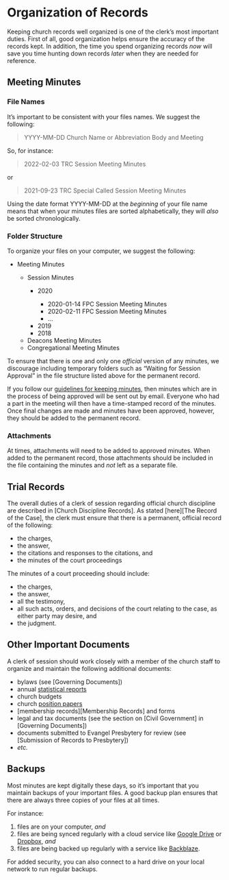 # Organization of Records {#sec-organization-of-records}

Keeping church records well organized is one of the clerk's most important duties. First of all, good organization helps ensure the accuracy of the records kept. In addition, the time you spend organizing records *now* will save you time hunting down records *later* when they are needed for reference.

## Meeting Minutes

### File Names

It's important to be consistent with your files names. We suggest the following: 

> YYYY-MM-DD Church Name or Abbreviation Body and Meeting

So, for instance:

> 2022-02-03 TRC Session Meeting Minutes

or

> 2021-09-23 TRC Special Called Session Meeting Minutes

Using the date format YYYY-MM-DD at the *beginning* of your file name means that when your minutes files are sorted alphabetically, they will *also* be sorted chronologically.

### Folder Structure

To organize your files on your computer, we suggest the following:

<ul class="folder-outline">
<li class="open-folder">Meeting Minutes</li>
<ul>
<li class="open-folder">Session Minutes</li>
<ul>
<li class="open-folder">2020</li>
<ul>
<li class="doc">2020-01-14 FPC Session Meeting Minutes</li>
<li class="doc">2020-02-11 FPC Session Meeting Minutes</li>
<li class="doc">…</li>
</ul>
<li class="closed-folder">2019</li>
<li class="closed-folder">2018</li>
</ul>
<li class="closed-folder">Deacons Meeting Minutes</li>
<li class="closed-folder">Congregational Meeting Minutes</li>
</ul>
</ul>

To ensure that there is one and only one *official* version of any minutes, we discourage including temporary folders such as "Waiting for Session Approval" in the file structure listed above for the permanent record. 

If you follow our [guidelines for keeping minutes](#where-to-take-minutes), then minutes which are in the process of being approved will be sent out by email. Everyone who had a part in the meeting will then have a time-stamped record of the minutes. Once final changes are made and minutes have been approved, however, they should be added to the permanent record.

### Attachments

At times, attachments will need to be added to approved minutes. When added to the permanent record, those attachments should be included in the file containing the minutes and *not* left as a separate file.

## Trial Records

The overall duties of a clerk of session regarding official church discipline are described in [Church Discipline Records]. As stated [here][The Record of the Case], the clerk must ensure that there is a permanent, official record of the following:

* the charges,
* the answer,
* the citations and responses to the citations, and
* the minutes of the court proceedings

The minutes of a court proceeding should include:

* the charges,
* the answer,
* all the testimony,
* all such acts, orders, and decisions of the court relating to the case, as either party may desire, and
* the judgment.

## Other Important Documents

A clerk of session should work closely with a member of the church staff to organize and maintain the following additional documents:

* bylaws (see [Governing Documents])
* annual [statistical reports](#statistical-reports)
* church budgets
* church [position papers](#position-papers)
* [membership records][Membership Records] and forms
* legal and tax documents (see the section on [Civil Government] in [Governing Documents])
* documents submitted to Evangel Presbytery for review (see [Submission of Records to Presbytery])
* *etc.*

## Backups

Most minutes are kept digitally these days, so it's important that you maintain backups of your important files. A good backup plan ensures that there are always three copies of your files at all times.

For instance:

1. files are on your computer, *and*
2. files are being synced regularly with a cloud service like [Google Drive](https://drive.google.com) or [Dropbox](https://dropbox.com), *and*
3. files are being backed up regularly with a service like [Backblaze](https://www.backblaze.com).

For added security, you can also connect to a hard drive on your local network to run regular backups.
